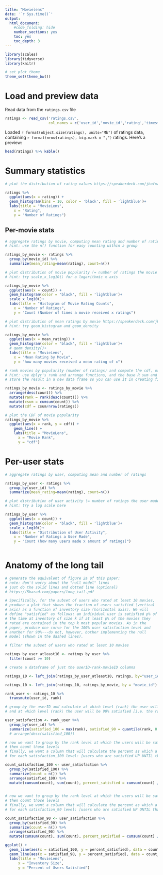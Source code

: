 ```yaml
---
title: "Movielens"
date: '`r Sys.time()`'
output:
  html_document:
    #code_folding: hide
    number_sections: yes
    toc: yes
    toc_depth: 3
---
```


```r
library(scales)
library(tidyverse)
library(knitr)

# set plot theme
theme_set(theme_bw())
```

# Load and preview data

Read data from the `ratings.csv` file
```r
ratings <- read_csv('ratings.csv',
                    col_names = c('user_id','movie_id','rating','timestamp'))
```

Loaded `r format(object.size(ratings), units="Mb")` of ratings data, containing `r format(nrow(ratings), big.mark = ",")` ratings. Here's a preview:
```r
head(ratings) %>% kable()
```

# Summary statistics

```r
# plot the distribution of rating values https://speakerdeck.com/jhofman/modeling-social-data-lecture-2-introduction-to-counting?slide=26

ratings %>%
  ggplot(aes(x = rating)) +
  geom_histogram(bins = 10, color = 'black', fill = 'lightblue')+
  labs(title = "MovieLens",
    x = "Rating",
    y = "Number of Ratings")
```

## Per-movie stats

```r
# aggregate ratings by movie, computing mean rating and number of ratings
# hint: use the n() function for easy counting within a group

ratings_by_movie <- ratings %>%
  group_by(movie_id) %>%
  summarize(mean_rating=mean(rating), count=n())

```

```r
# plot distribution of movie popularity (= number of ratings the movie received)
# hint: try scale_x_log10() for a logarithmic x axis

ratings_by_movie %>%
  ggplot(aes(x = count)) +
  geom_histogram(color = 'black', fill = 'lightblue')+
  scale_x_log10()+
  labs(title = "Histogram of Movie Rating Counts",
    x = "Number of Ratings",
    y = "Count (Number of times a movie received x ratings")
```

```r
# plot distribution of mean ratings by movie https://speakerdeck.com/jhofman/modeling-social-data-lecture-2-introduction-to-counting?slide=28
# hint: try geom_histogram and geom_density

ratings_by_movie %>%
  ggplot(aes(x = mean_rating)) +
  geom_histogram(color = 'black', fill = 'lightblue')+
  # geom_density()+
  labs(title = "MovieLens",
    x = "Mean Rating by Movie",
    y = "how many movies received a mean rating of x")

```

```r
# rank movies by popularity (number of ratings) and compute the cdf, or fraction of all views covered by the top-k movies https://speakerdeck.com/jhofman/modeling-social-data-lecture-2-introduction-to-counting?slide=30
# hint: use dplyr's rank and arrange functions, and the base R sum and cumsum functions
# store the result in a new data frame so you can use it in creating figure 2 from the paper below

ratings_by_movie <- ratings_by_movie %>%
  arrange(desc(count)) %>%
  mutate(rank = rank(desc(count))) %>%
  mutate(csum = cumsum(count)) %>%
  mutate(cdf = csum/nrow(ratings))

# plot the CDF of movie popularity
ratings_by_movie %>%
  ggplot(aes(x = rank, y = cdf)) +
    geom_line() +
    labs(title = "MovieLens",
      x = "Movie Rank",
      y = "cdf")

```


# Per-user stats

```r
# aggregate ratings by user, computing mean and number of ratings

ratings_by_user <- ratings %>%
  group_by(user_id) %>%
  summarize(mean_rating=mean(rating), count=n())

```

```r
# plot distribution of user activity (= number of ratings the user made)
# hint: try a log scale here

ratings_by_user %>%
  ggplot(aes(x = count)) +
  geom_histogram(color = 'black', fill = 'lightblue')+
  scale_x_log10()+
  labs(title = "Distribution of User Activity",
    x = "Number of Ratings a User Made",
    y = "Count (how many users made x amount of ratings)")
  

```

# Anatomy of the long tail

```r
# generate the equivalent of figure 2a of this paper:
# note: don't worry about the "null model" lines
# just do the solid lines and dotted line (optional)
# https://5harad.com/papers/long_tail.pdf

# Specifically, for the subset of users who rated at least 10 movies,
# produce a plot that shows the fraction of users satisfied (vertical
# axis) as a function of inventory size (horizontal axis). We will
# define "satisfied" as follows: an individual user is satisfied p% of
# the time at inventory of size k if at least p% of the movies they
# rated are contained in the top k most popular movies. As in the
# paper, produce one curve for the 100% user satisfaction level and
# another for 90%---do not, however, bother implementing the null
# model (shown in the dashed lines).

# filter the subset of users who rated at least 10 movies

ratings_by_user_atleast10 <- ratings_by_user %>%
  filter(count >= 10)

# create a dataframe of just the userID-rank-movieID columns

ratings_10 <- left_join(ratings_by_user_atleast10, ratings, by="user_id")

ratings_10 <- left_join(ratings_10, ratings_by_movie, by = "movie_id")

rank_user <- ratings_10 %>%
  transmute(user_id, rank)

# group by the userID and calculate at which level (rank) the user will be 100% satisfied [i.e. the highest rank, meaning the lowest popularity level] 
# and at which level (rank) the user will be 90% satisfied [i.e. the rank that is at the 90th percentile of the users movie ranks]

user_satisfaction <- rank_user %>%
  group_by(user_id) %>%
  summarize(satisfied_100 = max(rank), satisfied_90 = quantile(rank, 0.9))
  # arrange(desc(satisfied_100))

# now we want to group by the rank level at which the users will be satisfied 100%
# then count those levels
# finally, we want a column that will calculate the percent as which a user is satisfied 100% -->
# for each satisfaction_100 level: [users who are satisfied UP UNTIL that sat_100 amount (cumsum)] / [total amount of users(sum)]

count_satisfaction_100 <- user_satisfaction %>%
  group_by(satisfied_100) %>%
  summarize(count = n()) %>%
  arrange(satisfied_100) %>%
  mutate(cumsum(count), sum(count), percent_satisfied = cumsum(count) / sum(count))
  

# now we want to group by the rank level at which the users will be satisfied 90%
# then count those levels
# finally, we want a column that will calculate the percent as which a user is satisfied 90% -->
# for each satisfaction_90 level: [users who are satisfied UP UNTIL that sat_90 amount (cumsum)] / [total amount of users (sum)]

count_satisfaction_90 <- user_satisfaction %>%
  group_by(satisfied_90) %>%
  summarize(count = n()) %>%
  arrange(satisfied_90) %>%
  mutate(cumsum(count), sum(count), percent_satisfied = cumsum(count) / sum(count))

ggplot() +
  geom_line(aes(x = satisfied_100, y = percent_satisfied), data = count_satisfaction_100, color = "lightblue") +
  geom_line(aes(x = satisfied_90, y = percent_satisfied), data = count_satisfaction_90, color = "red") +
  labs(title = "MovieLens",
      x = "Inventory Size",
      y = "Percent of Users Satisfied")

```
